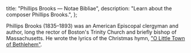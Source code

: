   title: "Phillips Brooks — Notae Bibliae",
  description: "Learn about the composer Phillips Brooks.",
};

<Initial text="Phillips Brooks" />

Phillips Brooks (1835–1893) was an American Episcopal clergyman and author, long the rector of Boston's Trinity Church and briefly bishop of Massachusetts. He wrote the lyrics of the Christmas hymn, ["O Little Town of Bethlehem"](/liturgy/music/hymns/o-little-town-of-bethlehem).
